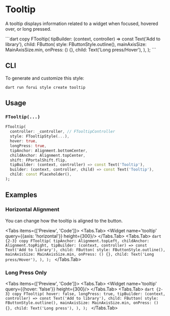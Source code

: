 
# Tooltip

A tooltip displays information related to a widget when focused, hovered over, or long pressed.

<LinkBadgeGroup>
    <LinkBadge label="API Reference" href="https://pub.dev/documentation/forui/latest/forui.widgets.tooltip/"/>
</LinkBadgeGroup>
<Tabs items={['Preview', 'Code']}>
  <Tabs.Tab>
    <Widget name='tooltip' height={300}/>
  </Tabs.Tab>
  <Tabs.Tab>
    ```dart copy
    FTooltip(
      tipBuilder: (context, controller) => const Text('Add to library'),
      child: FButton(
        style: FButtonStyle.outline(),
        mainAxisSize: MainAxisSize.min,
        onPress: () {},
        child: Text('Long press/Hover'),
      ),
    );
    ```
  </Tabs.Tab>
</Tabs>

## CLI

To generate and customize this style:

```shell copy
dart run forui style create tooltip
```

## Usage

### `FTooltip(...)`

```dart copy
FTooltip(
  controller: _controller, // FTooltipController
  style: FTooltipStyle(...),
  hover: true,
  longPress: true,
  tipAnchor: Alignment.bottomCenter,
  childAnchor: Alignment.topCenter,
  shift: FPortalShift.flip,
  tipBuilder: (context, controller) => const Text('Tooltip'),
  builder: (context, controller, child) => const Text('Tooltip'),
  child: const Placeholder(),
);
```

## Examples

### Horizontal Alignment

You can change how the tooltip is aligned to the button.

<Tabs items={['Preview', 'Code']}>
  <Tabs.Tab>
    <Widget name='tooltip' query={{axis: 'horizontal'}} height={300}/>
  </Tabs.Tab>
  <Tabs.Tab>
    ```dart {2-3} copy
    FTooltip(
      tipAnchor: Alignment.topLeft,
      childAnchor: Alignment.topRight,
      tipBuilder: (context, controller) => const Text('Add to library'),
      child: FButton(
        style: FButtonStyle.outline(),
        mainAxisSize: MainAxisSize.min,
        onPress: () {},
        child: Text('Long press/Hover'),
      ),
    );
    ```
  </Tabs.Tab>
</Tabs>

### Long Press Only

<Tabs items={['Preview', 'Code']}>
  <Tabs.Tab>
    <Widget name='tooltip' query={{hover: 'false'}} height={300}/>
  </Tabs.Tab>
  <Tabs.Tab>
    ```dart {2-3} copy
    FTooltip(
      hover: false,
      longPress: true,
      tipBuilder: (context, controller) => const Text('Add to library'),
      child: FButton(
        style: FButtonStyle.outline(),
        mainAxisSize: MainAxisSize.min,
        onPress: () {},
        child: Text('Long press'),
      ),
    );
    ```
  </Tabs.Tab>
</Tabs>
